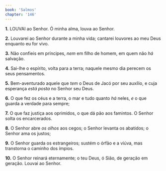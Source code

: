 ```yaml
---
book: 'Salmos'
chapter: '146'
---
```


**1.** LOUVAI ao Senhor. Ó minha alma, louva ao Senhor.

**2.** Louvarei ao Senhor durante a minha vida; cantarei louvores ao meu Deus enquanto eu for vivo.

**3.** Não confieis em príncipes, *nem* em filho de homem, em quem não *há* salvação.

**4.** Sai-lhe o espírito, volta para a terra; naquele mesmo dia perecem os seus pensamentos.

**5.** Bem-aventurado aquele que *tem* o Deus de Jacó por seu auxílio, e cuja esperança *está posta* no Senhor seu Deus.

**6.** O que fez os céus e a terra, o mar e tudo quanto *há* neles, *e* o que guarda a verdade para sempre;

**7.** O que faz justiça aos oprimidos, o que dá pão aos famintos. O Senhor solta os encarcerados.

**8.** O Senhor abre *os olhos* aos cegos; o Senhor levanta os abatidos; o Senhor ama os justos;

**9.** O Senhor guarda os estrangeiros; sustém o órfão e a viúva, mas transtorna o caminho dos ímpios.

**10.** O Senhor reinará eternamente; o teu Deus, ó Sião, de geração em geração. Louvai ao Senhor.